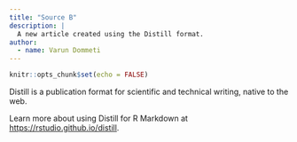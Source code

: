```yaml
---
title: "Source B"
description: |
  A new article created using the Distill format.
author:
  - name: Varun Dommeti 
---
```


```r
knitr::opts_chunk$set(echo = FALSE)
```

Distill is a publication format for scientific and technical writing, native to the web. 

Learn more about using Distill for R Markdown at <https://rstudio.github.io/distill>.





